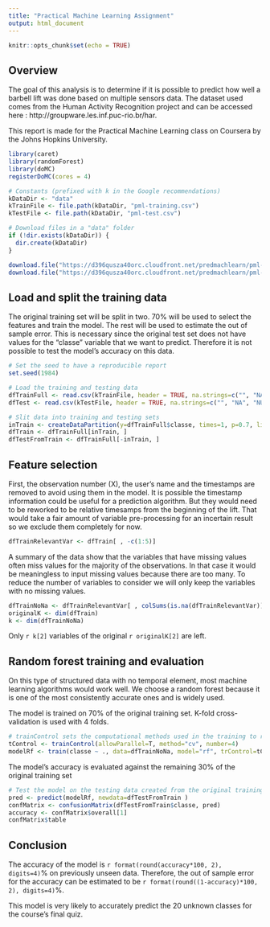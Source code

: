 ```yaml
---
title: "Practical Machine Learning Assignment"
output: html_document
---
```


```r
knitr::opts_chunk$set(echo = TRUE)
```

## Overview

The goal of this analysis is to determine if it is possible to predict how well a barbell lift was done based on multiple sensors data. The dataset used comes from the Human Activity Recognition project and can be accessed here : http://groupware.les.inf.puc-rio.br/har.

This report is made for the Practical Machine Learning class on Coursera by the Johns Hopkins University. 


```r
library(caret)
library(randomForest)
library(doMC)
registerDoMC(cores = 4)
```

```r
# Constants (prefixed with k in the Google recommendations)
kDataDir <- "data"
kTrainFile <- file.path(kDataDir, "pml-training.csv")
kTestFile <- file.path(kDataDir, "pml-test.csv")

# Download files in a "data" folder
if (!dir.exists(kDataDir)) {
  dir.create(kDataDir)
}

download.file("https://d396qusza40orc.cloudfront.net/predmachlearn/pml-training.csv", kTrainFile)
download.file("https://d396qusza40orc.cloudfront.net/predmachlearn/pml-testing.csv",  kTestFile)
```

## Load and split the training data
The original training set will be split in two. 70% will be used to select the features and train the model. The rest will be used to estimate the out of sample error. This is necessary since the original test set does not have values for the "classe" variable that we want to predict. Therefore it is not possible to test the model's accuracy on this data.

```r
# Set the seed to have a reproducible report
set.seed(1984)

# Load the training and testing data
dfTrainFull <- read.csv(kTrainFile, header = TRUE, na.strings=c("", "NA", "NULL"))
dfTest <- read.csv(kTestFile, header = TRUE, na.strings=c("", "NA", "NULL"))

# Slit data into training and testing sets
inTrain <- createDataPartition(y=dfTrainFull$classe, times=1, p=0.7, list=FALSE)  
dfTrain <- dfTrainFull[inTrain, ]
dfTestFromTrain <- dfTrainFull[-inTrain, ]
```

## Feature selection
First, the observation number (X), the user's name and the timestamps are removed to avoid using them in the model. It is possible the timestamp information could be useful for a prediction algorithm. But they would need to be reworked to be relative timesamps from the beginning of the lift. That would take a fair amount of variable pre-processing for an incertain result so we exclude them completely for now.

```r
dfTrainRelevantVar <- dfTrain[ , -c(1:5)]
```

A summary of the data show that the variables that have missing values often miss values for the majority of the observations. In that case it would be meaningless to input missing values because there are too many. To reduce the number of variables to consider we will only keep the variables with no missing values.

```r
dfTrainNoNa <- dfTrainRelevantVar[ , colSums(is.na(dfTrainRelevantVar)) == 0]
originalK <- dim(dfTrain)
k <- dim(dfTrainNoNa)
```
Only `r k[2]` variables of the original `r originalK[2]` are left.

## Random forest training and evaluation
On this type of structured data with no temporal element, most machine learning algorithms would work well. We choose a random forest because it is one of the most consistently accurate ones and is widely used.

The model is trained on 70% of the original training set. K-fold cross-validation is used with 4 folds.

```r
# trainControl sets the computational methods used in the training to reduce the training time
tControl <- trainControl(allowParallel=T, method="cv", number=4)
modelRf <- train(classe ~ ., data=dfTrainNoNa, model="rf", trControl=tControl)
```
 

The model's accuracy is evaluated against the remaining 30% of the original training set
```r
# Test the model on the testing data created from the original training set
pred <- predict(modelRf, newdata=dfTestFromTrain )
confMatrix <- confusionMatrix(dfTestFromTrain$classe, pred)
accuracy <- confMatrix$overall[1]
confMatrix$table
```


## Conclusion
The accuracy of the model is `r format(round(accuracy*100, 2), digits=4)`% on previously unseen data. Therefore, the out of sample error for the accuracy can be estimated to be `r format(round((1-accuracy)*100, 2), digits=4)`%.

This model is very likely to accurately predict the 20 unknown classes for the course's final quiz.


